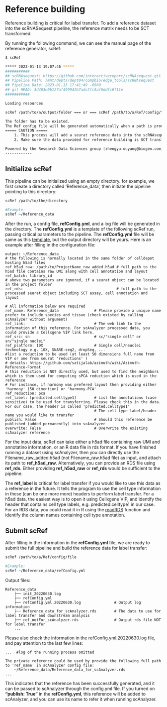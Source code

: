 # Reference building

Reference building is critical for label transfer. To add a reference dataset into the scRNASequest pipeline, the reference matrix needs to be SCT transformed.

By running the following command, we can see the manual page of the reference generator, scRef:

```bash
$ scRef

***** 2023-01-13 19:07:46 *****
###########
## scRNAsequest: https://github.com/interactivereport/scRNAsequest.git
## Pipeline Path: /mnt/depts/dept04/compbio/edge_tools/scRNAsequest
## Pipeline Date: 2023-01-13 17:41:49 -0500
## git HEAD: 3d463e0b127af499942b7adc2fc5af6ddfc6f11e
###########

Loading resources

scRef /path/to/a/output/folder === or === scRef /path/to/a/Ref/config/file

The folder has to be existed.
The Ref config file will be generated automatically when a path is provided
===== CAUTION =====
	1. This process will add a seurat reference data into the scRNAsequest pipeline PERMANENTLY!
	2. Make sure the data provided for reference building is SCT transformed!

Powered by the Research Data Sciences group [zhengyu.ouyang@biogen.com;yuhenry.sun@biogen.com]
------------
```

## Initialize scRef

This pipeline can be initialized using an empty directory. for example, we first create a directory called 'Reference_data', then initiate the pipeline pointing to this directory:

```bash
scRef /path/to/the/directory

#Example:
scRef ~/Reference_data
```

After the run, a config file, **refConfig.yml**, and a log file will be generated in the directory. The **refConfig.yml** is a template of the following scRef run, passing critical parameters to the pipeline. The **refConfig.yml** file will be same as this [template](https://github.com/interactivereport/scRNAsequest/blob/main/src/ref.yml){target="_blank"}, but the output directory will be yours. Here is an example after filling in the configuration file:

```
output: ~/Reference_data
# the following is normally located in the same folder of celldepot hosting h5ad files
ref_h5ad_raw: /path/to/ProjectName_raw_added.h5ad # full path to the h5ad file contains raw UMI along with cell annotation and layout
ref_batch: library_id
# above two parameters are ignored, if a seurat object can be located in the project folder
ref_rds:                                          # full path to the processed seurat object including SCT assay, cell annotation and layout

# All information below are required
ref_name: Reference_data                # Please provide a unique name prefer to include species and tissue (check existed by calling scAnalyzer without argument)
ref_link:                               # The web link to the information of this reference. For scAnalyzer processed data, you could provide a Cellxgene VIP link here.
ref_src: sn                             # sc/"single cell" or sn/"single nuclei"
ref_platform: 10X                       # Single cell/neuclei technology e.g. 10X, SNARE-seq2, dropSeq, ...
#list a reduction to be used (at least 50 dimensions full name from VIP or one from seurat 'reductions' ) 
# details: https://github.com/satijalab/azimuth/wiki/Azimuth-Reference-Format
# this reduction is NOT directly used, but used to find the neighbors which is then used for computing sPCA reduction which is used in the reference
# For instance, if harmony was prefered layout then providing either 'harmony' (50 dimention) or 'harmony-PCA'
ref_reduction: pca 
ref_label: [predicted.celltype1]        # List the annotations (case sensitive) to be used for transferring. Please check this in the data. For our case, the header is called 'predicted.celltype1'
                                        # The cell type label/header name you would like to transfer
publish: False                          # Should this reference be published (added permanently) into scAnalyzer
overwrite: False                        # Overwrite the existing scAnalyzer reference 
```

For the input data, scRef can take either a h5ad file containing raw UMI and annotatino information, or an R data file in rds format. If you have finished running a dataset using scAnalyzer, then you can directly use the Filename_raw_added.h5ad (not Filename_raw.h5ad file) as input, and attach its path to **ref_h5ad_raw**. Alternatively, you can provide an RDS file using **ref_rds**. Either providing **ref_h5ad_raw** or **ref_rds** would be sufficient to the pipeline.

The **ref_label** is critical for label transfer if you would like to use this data as a reference in the future. It tells the program to use the cell type information in these (can be one more more) headers to perform label transfer. For a h5ad data, the easiest way is to open it using Cellxgene VIP, and identify the header that contains cell type labels, e.g. predicted.celltype1 in our case. For an RDS data, you could read it in R using the [readRDS](https://www.rdocumentation.org/packages/base/versions/3.6.2/topics/readRDS){target="_blank"} function and identify the column names containing cell type annotation.

## Submit scRef

After filling in the information in the **refConfig.yml** file, we are ready to submit the full pipeline and build the reference data for label transfer:

```bash
scRef /path/to/a/Ref/config/file

#Example:
scRef ~/Reference_data/refConfig.yml
```

Output files:

```
Reference_data
    ├── init_20220630.log
    ├── refConfig.yml
    ├── refConfig.yml.20220630.log               # Output log information
    ├── Reference_data_for_scAnalyzer.rds        # The data to use for label transfer and downstream analysis
    ├── ref_notFor_scAnalyzer.rds                # Output rds file NOT for lebel transfer
    ...
```

Please also check the information in the refConfig.yml.20220630.log file, and pay attention to the last few lines:

```
...  #log of the running process omitted

The private reference could be used by provide the following full path to 'ref_name' in scAnalyzer config file:
	~/Reference_data/Reference_data_for_scAnalyzer.rds
...
```

This indicates that the reference has been successfully generated, and it can be passed to scAnalyzer through the config.yml file. If you turned on **"publish: True"** in the **refConfig.yml**, this reference will be added to scAnalyzer, and you can use its name to refer it when running scAnalyzer.